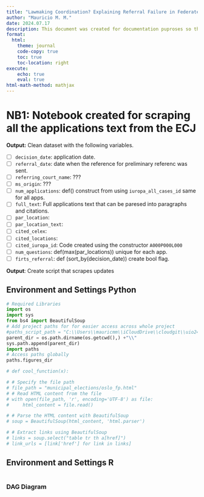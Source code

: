 ```yaml
---
title: "Lawmaking Coordination? Explaining Referral Failure in Federated Judicial Systems"
author: "Mauricio M. M."
date: 2024.07.17
description: This document was created for documentation puproses so that the user has an intuitive understanding of how do the principles of coding in R relate to those in Python.
format: 
  html:
    theme: journal
    code-copy: true
    toc: true
    toc-location: right 
execute: 
    echo: true
    eval: true
html-math-method: mathjax
---
```


# NB1: Notebook created for scraping all the applications text from the ECJ

**Output:** Clean dataset with the following variables. 

- [ ] `decision_date`: application date. 
- [ ] `referral_date `: date when the reference for preliminary referenc was sent. 
- [ ] `referring_court_name`: ???
- [ ] `ms_origin`: ???
- [ ] `num_applications`: def() construct from using `iuropa_all_cases_id` same for all apps.
- [ ] `full_text`: Full applications text that can be paresed into paragraphs and citations.
- [ ] `par_location`:
- [ ] `par_location_text`: 
- [ ] `cited_celex`:
- [ ] `cited_locations`:
- [ ] `cited_iuropa_id`: Code created using the constructor `A000P000L000`
- [ ] `num_questions`: def(max(par_locations)) unique for each app.
- [ ] `firts_referral`: def (sort_by(decision_date)) create bool flag.

**Output**: Create script that scrapes updates
  
## Environment and Settings Python

```python
# Required Libraries 
import os 
import sys
from bs4 import BeautifulSoup
# Add project paths for for easier access across whole project
#paths_script_path = "C:\\Users\\mauricmm\\iCloudDrive\\cloudgit\\uio24emc\\"
parent_dir = os.path.dirname(os.getcwd(),) +"\\"
sys.path.append(parent_dir)
import paths
# Access paths globally
paths.figures_dir
```

```python


# def cool_function(x):

```

```python
# # Specify the file path
# file_path = "municipal_elections/oslo_fp.html"
# # Read HTML content from the file
# with open(file_path, 'r', encoding='UTF-8') as file:
#     html_content = file.read()

# # Parse the HTML content with BeautifulSoup
# soup = BeautifulSoup(html_content, 'html.parser')

# # Extract links using BeautifulSoup
# links = soup.select("table tr th a[href]")
# link_urls = [link['href'] for link in links]


```

## Environment and Settings R

```r

```

### DAG Diagram

```r

```